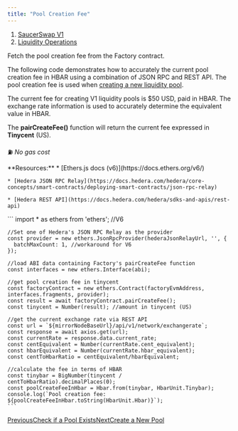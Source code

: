 ```yaml
---
title: "Pool Creation Fee"
---
```


1. [SaucerSwap V1](/developer/saucerswap-v1)
2. [Liquidity Operations](/developer/saucerswap-v1/liquidity-operations)

Fetch the pool creation fee from the Factory contract.

The following code demonstrates how to accurately the current pool creation fee in HBAR using a combination of JSON RPC and REST API. The pool creation fee is used when [creating a new liquidity pool](/developer/saucerswap-v1/liquidity-operations/create-a-new-pool).

The current fee for creating V1 liquidity pools is $50 USD, paid in HBAR. The exchange rate information is used to accurately determine the equivalent value in HBAR.

The **pairCreateFee()** function will return the current fee expressed in **Tinycent** (US).

⛽ *No gas cost*

<Tabs>
  <Tab title="JSON RPC">
    **Resources:**
  </Tab>

  <Tab title>
    * [Ethers.js docs (v6)](https://docs.ethers.org/v6/)

    * [Hedera JSON RPC Relay](https://docs.hedera.com/hedera/core-concepts/smart-contracts/deploying-smart-contracts/json-rpc-relay)

    * [Hedera REST API](https://docs.hedera.com/hedera/sdks-and-apis/rest-api)
  </Tab>

  <Tab title>
    ```
    import * as ethers from 'ethers'; //V6

    //Set one of Hedera's JSON RPC Relay as the provider
    const provider = new ethers.JsonRpcProvider(hederaJsonRelayUrl, '', {
      batchMaxCount: 1, //workaround for V6
    });

    //load ABI data containing Factory's pairCreateFee function
    const interfaces = new ethers.Interface(abi);

    //get pool creation fee in tinycent
    const factoryContract = new ethers.Contract(factoryEvmAddress, interfaces.fragments, provider);
    const result = await factoryContract.pairCreateFee();
    const tinycent = Number(result); //amount in tinycent (US)

    //get the current exchange rate via REST API
    const url = `${mirrorNodeBaseUrl}/api/v1/network/exchangerate`;
    const response = await axios.get(url);
    const currentRate = response.data.current_rate;
    const centEquivalent = Number(currentRate.cent_equivalent);
    const hbarEquivalent = Number(currentRate.hbar_equivalent);
    const centToHbarRatio = centEquivalent/hbarEquivalent;

    //calculate the fee in terms of HBAR
    const tinybar = BigNumber(tinycent / centToHbarRatio).decimalPlaces(0);
    const poolCreateFeeInHbar = Hbar.from(tinybar, HbarUnit.Tinybar);
    console.log(`Pool creation fee: ${poolCreateFeeInHbar.toString(HbarUnit.Hbar)}`);
    ```
  </Tab>
</Tabs>

[PreviousCheck if a Pool Exists](/developer/saucerswap-v1/liquidity-operations/check-if-a-pool-exists)[NextCreate a New Pool](/developer/saucerswap-v1/liquidity-operations/create-a-new-pool)
